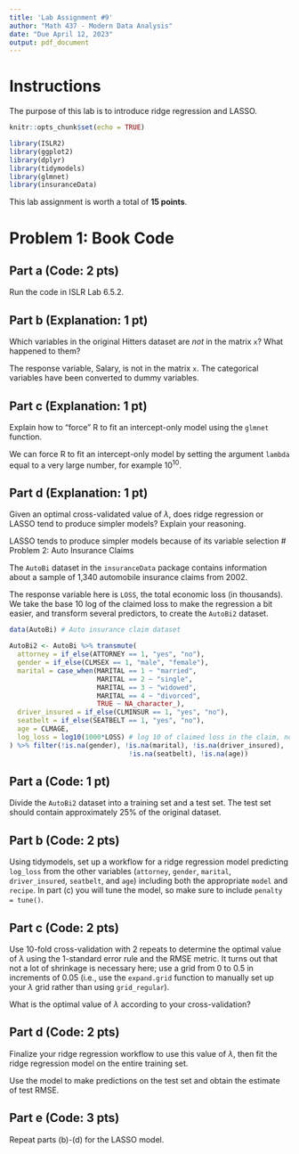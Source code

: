 ---
title: 'Lab Assignment #9'
author: "Math 437 - Modern Data Analysis"
date: "Due April 12, 2023"
output: pdf_document
---

# Instructions

The purpose of this lab is to introduce ridge regression and LASSO.

```{r setup, include=FALSE}
knitr::opts_chunk$set(echo = TRUE)
```

```{r libraries and data, message = FALSE, warning = FALSE}
library(ISLR2)
library(ggplot2)
library(dplyr)
library(tidymodels)
library(glmnet)
library(insuranceData)
```

This lab assignment is worth a total of **15 points**.

# Problem 1: Book Code

## Part a (Code: 2 pts)

Run the code in ISLR Lab 6.5.2.

## Part b (Explanation: 1 pt)

Which variables in the original Hitters dataset are *not* in the matrix `x`? What happened to them?

The response variable, Salary, is not in the matrix `x`. The categorical variables have been converted to dummy variables.

## Part c (Explanation: 1 pt)

Explain how to "force" R to fit an intercept-only model using the `glmnet` function.

We can force R to fit an intercept-only model by setting the argument `lambda` equal to a very large number, for example $10^{10}$.

## Part d (Explanation: 1 pt)

Given an optimal cross-validated value of $\lambda$, does ridge regression or LASSO tend to produce simpler models? Explain your reasoning.

LASSO tends to produce simpler models because of its variable selection 
# Problem 2: Auto Insurance Claims

The `AutoBi` dataset in the `insuranceData` package contains information about a sample of 1,340 automobile insurance claims from 2002.

The response variable here is `LOSS`, the total economic loss (in thousands). We take the base 10 log of the claimed loss to make the regression a bit easier, and transform several predictors, to create the `AutoBi2` dataset.

```{r insurance fix}
data(AutoBi) # Auto insurance claim dataset

AutoBi2 <- AutoBi %>% transmute(
  attorney = if_else(ATTORNEY == 1, "yes", "no"),
  gender = if_else(CLMSEX == 1, "male", "female"),
  marital = case_when(MARITAL == 1 ~ "married",
                      MARITAL == 2 ~ "single",
                      MARITAL == 3 ~ "widowed",
                      MARITAL == 4 ~ "divorced",
                      TRUE ~ NA_character_),
  driver_insured = if_else(CLMINSUR == 1, "yes", "no"),
  seatbelt = if_else(SEATBELT == 1, "yes", "no"),
  age = CLMAGE,
  log_loss = log10(1000*LOSS) # log 10 of claimed loss in the claim, not actually log-loss as in the accuracy metric
) %>% filter(!is.na(gender), !is.na(marital), !is.na(driver_insured),
                              !is.na(seatbelt), !is.na(age))
```

## Part a (Code: 1 pt)

Divide the `AutoBi2` dataset into a training set and a test set. The test set should contain approximately 25% of the original dataset.

## Part b (Code: 2 pts)

Using tidymodels, set up a workflow for a ridge regression model predicting `log_loss` from the other variables (`attorney`, `gender`, `marital`, `driver_insured`, `seatbelt`, and `age`) including both the appropriate `model` and `recipe`.  In part (c) you will tune the model, so make sure to include `penalty = tune()`.

## Part c (Code: 2 pts)

Use 10-fold cross-validation with 2 repeats to determine the optimal value of $\lambda$ using the 1-standard error rule and the RMSE metric. It turns out that not a lot of shrinkage is necessary here; use a grid from 0 to 0.5 in increments of 0.05 (i.e., use the `expand.grid` function to manually set up your $\lambda$ grid rather than using `grid_regular`).

What is the optimal value of $\lambda$ according to your cross-validation?

## Part d (Code: 2 pts)

Finalize your ridge regression workflow to use this value of $\lambda$, then fit the ridge regression model on the entire training set.

Use the model to make predictions on the test set and obtain the estimate of test RMSE. 

## Part e (Code: 3 pts)

Repeat parts (b)-(d) for the LASSO model.
